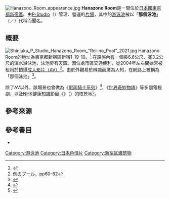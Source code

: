 {{coord|35|41|22.6|N|139|42|46.7|E|region:JP-13_type:landmark|display=title}}
[[File:Hanazono_Room_appearance.jpg|thumb]]
{{Maplink|text=位置圖|frame=yes|frame-width=250|zoom=13|type=point}}
'''Hanazono Room'''是一間位於[[日本國|日本國]][[東京都|東京都]][[新宿區|新宿區]]、由[[P-Studio|P-Studio]]（{{lang|ja|[[ピースタジオ|ピースタジオ]]}}）管理、營運的[[片場系統|片場]]，其中的[[游泳池|游泳池]]被以「'''那個泳池'''」（{{lang|ja|'''あのプール'''}}／{{lang|ja|'''例のプール'''}}）代稱而聞名。

==概要==
[[File:Shinjuku_P_Studio_Hanazono_Room_"Rei-no_Pool"_2021.jpg|thumb]]
Hanazono Room的地址為東京都新宿區新宿1-19-10。<ref>{{Cite web |url=http://www.pstudio.co.jp/studio/hanazono-room/ |title=pstudio官方網站 |accessdate=2019-07-05 |archive-date=2013-11-27 |archive-url=https://web.archive.org/web/20131127164359/http://www.pstudio.co.jp/syosai/?id=16 |dead-url=no }}</ref>
在設施內有一個長6.6公尺、寬3.2公尺的溫水游泳池，泳池旁有天窗。因位處市區交通便利，從2004年左右開始常被租用於拍攝[[日本成人影片|成人影片（AV）]]<ref>[[#例のプール|例のプール]]、pp60-62</ref>。由於外觀易於辨識而廣為人知，在網路上被稱為「那個泳池」<ref>{{cite news
 |last        = 
 |first       = 
 |date        = 2016年3月28日
 |title       = 好意外！　AV經典場景「那個泳池」知名度調查
 |url         = https://www.nownews.com/news/20160328/2044082/
 |work        = 國際中心
 |publisher   = NOWnews 今日新聞
 |location    = 
 |accessdate  = 
 |archivedate = 2016年3月29日
 |archiveurl  = https://web.archive.org/web/20160329222345/http://www.nownews.com/n/2016/03/28/2044082
 |dead-url    = no
}}</ref>。

除了AV以外，該場景也曾做為《[[假面騎士系列|假面騎士系列]]》<ref>{{cite web
| url = https://otapol.com/2015/11/post-4673.html
| language = ja
| title = 「例のプールじゃねーか！」 水が苦手なジャミラの“衝撃映像”に、違う意味でネットがざわざわ……
| date = 2015年11月18日
| accessdate = 2019年7月5日
| archive-date = 2019年7月5日
| archive-url = https://web.archive.org/web/20190705084257/https://otapol.com/2015/11/post-4673.html
| dead-url = no
}}</ref>、《[[世界奇妙物語|世界奇妙物語]]》等多個電視劇，以及[[NHK|NHK]]健康知識節目《{{link-ja|老師沒教的事|ガッテン!}}》（{{lang|ja|ガッテン!}}）的取景地<ref>{{cite web|url=https://www.hk01.com/開罐/282431/ |title=NHK節目拍攝場地成熱話　網民：這個泳池很眼熟 |publisher=香港01 |date=2019-01-14 |accessdate=2019-10-22}}</ref>。

==參考來源==
<references />

==參考書目==
* {{Cite book|author=例のプール研究会|year=2013|title=例のプール|publisher=[[アスペクト_(企業)|アスペクト]]|isbn=9784757222755|ref=例のプール}}

[[Category:游泳池|Category:游泳池]]
[[Category:日本色情片|Category:日本色情片]]
[[Category:新宿区建筑物|Category:新宿区建筑物]]